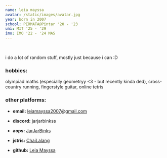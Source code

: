 ```yaml
---
name: leia mayssa
avatar: /static/images/avatar.jpg
year: born in 2007
school: PERMATA@Pintar '20 - '23
uni: MIT '25 - '29
imo: IMO '22 - '24 MAS
---
```



<br/>

i do a lot of random stuff, mostly just because i can :D

### hobbies:
olympiad maths (especially geometryy \<3 - but recently kinda ded)\, cross-country running\, fingerstyle guitar\, online tetris 

### other platforms:

- **email:** [leiamayssa2007@gmail.com](https://mail.google.com/mail/u/leiamayssa2007@gmail.com/#inbox?compose=new)

- **discord:** jarjarbinkss

- **aops:** [JarJarBinks](https://artofproblemsolving.com/community/user/775012)

- **jstris:** [ChaiLalang](https://jstris.jezevec10.com/u/ChaiLalang)

- **github:** [Leia Mayssa](https://github.com/leia-mayssa)
